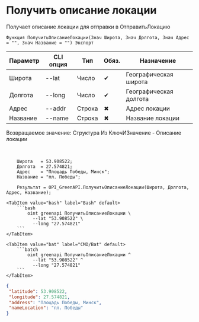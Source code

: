﻿---
sidebar_position: 11
description: Получить описание локации и другие функции для работы с Green API в Открытом пакете интеграций - бесплатной open-source библиотеке интеграций для 1С:Предприятие 8, OneScript и CLI
keywords: [1C, 1С, 1С:Предприятие, 1С:Предприятие 8.3, API, Интеграция, Сервисы, Обмен, OneScript, CLI, Green API]
---


# Получить описание локации
 Получает описание локации для отправки в ОтправитьЛокацию



`Функция ПолучитьОписаниеЛокации(Знач Широта, Знач Долгота, Знач Адрес = "", Знач Название = "") Экспорт`

  | Параметр | CLI опция | Тип | Обяз. | Назначение |
  |-|-|-|-|-|
  | Широта | --lat | Число | &#x2714; | Географическая широта |
  | Долгота | --long | Число | &#x2714; | Географическая долгота |
  | Адрес | --addr | Строка | &#x2716; | Адрес локации |
  | Название | --name | Строка | &#x2716; | Название локации |

  
  Возвращаемое значение:   Структура Из КлючИЗначение - Описание локации

<br/>




```bsl title="Пример использования для 1С:Предприятие/OneScript"
    Широта   = 53.908522;
    Долгота  = 27.574821;
    Адрес    = "Площадь Победы, Минск";
    Название = "пл. Победы";

    Результат = OPI_GreenAPI.ПолучитьОписаниеЛокации(Широта, Долгота, Адрес, Название);
```
    

 <Tabs>
  
    <TabItem value="bash" label="Bash" default>
        ```bash
            oint greenapi ПолучитьОписаниеЛокации \
              --lat "53.908522" \
              --long "27.574821"
        ```
    </TabItem>
  
    <TabItem value="bat" label="CMD/Bat" default>
        ```batch
            oint greenapi ПолучитьОписаниеЛокации ^
              --lat "53.908522" ^
              --long "27.574821"
        ```
    </TabItem>
</Tabs>


```json title="Результат"
{
 "latitude": 53.908522,
 "longitude": 27.574821,
 "address": "Площадь Победы, Минск",
 "nameLocation": "пл. Победы"
}
```
